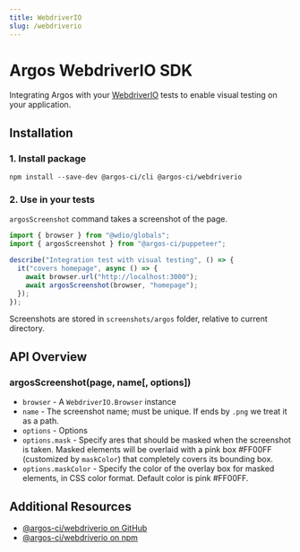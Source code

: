 ```yaml
---
title: WebdriverIO
slug: /webdriverio
---
```


# Argos WebdriverIO SDK

Integrating Argos with your [WebdriverIO](https://webdriver.io) tests to enable visual testing on your application.

## Installation

### 1. Install package

```
npm install --save-dev @argos-ci/cli @argos-ci/webdriverio
```

### 2. Use in your tests

`argosScreenshot` command takes a screenshot of the page.

```js
import { browser } from "@wdio/globals";
import { argosScreenshot } from "@argos-ci/puppeteer";

describe("Integration test with visual testing", () => {
  it("covers homepage", async () => {
    await browser.url("http://localhost:3000");
    await argosScreenshot(browser, "homepage");
  });
});
```

Screenshots are stored in `screenshots/argos` folder, relative to current directory.

## API Overview

### argosScreenshot(page, name[, options])

- `browser` - A `WebdriverIO.Browser` instance
- `name` - The screenshot name; must be unique. If ends by `.png` we treat it as a path.
- `options` - Options
- `options.mask` - Specify ares that should be masked when the screenshot is taken. Masked elements will be overlaid with a pink box #FF00FF (customized by `maskColor`) that completely covers its bounding box.
- `options.maskColor` - Specify the color of the overlay box for masked elements, in CSS color format. Default color is pink #FF00FF.

## Additional Resources

- [@argos-ci/webdriverio on GitHub](https://github.com/argos-ci/argos-javascript/tree/main/packages/webdriverio)
- [@argos-ci/webdriverio on npm](https://www.npmjs.com/package/@argos-ci/webdriverio)
